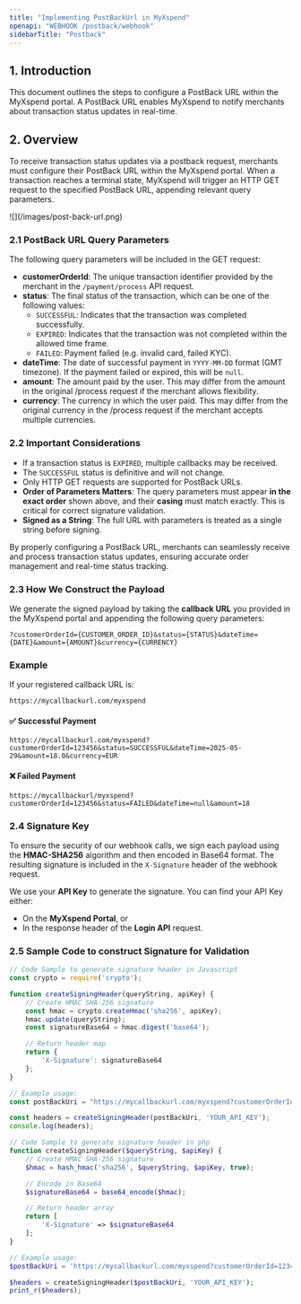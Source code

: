 ```yaml
---
title: "Implementing PostBackUrl in MyXspend"
openapi: "WEBHOOK /postback/webhook"
sidebarTitle: "Postback"
---
```


## 1. Introduction

This document outlines the steps to configure a PostBack URL within the MyXspend portal. A PostBack URL enables MyXspend to notify merchants about transaction status updates in real-time.

## 2. Overview

To receive transaction status updates via a postback request, merchants must configure their PostBack URL within the MyXspend portal. When a transaction reaches a terminal state, MyXspend will trigger an HTTP GET request to the specified PostBack URL, appending relevant query parameters.

<Frame>
  ![](/images/post-back-url.png)
</Frame>

### 2.1 PostBack URL Query Parameters

The following query parameters will be included in the GET request:

- **customerOrderId**: The unique transaction identifier provided by the merchant in the `/payment/process` API request.
- **status**: The final status of the transaction, which can be one of the following values:
  - `SUCCESSFUL`: Indicates that the transaction was completed successfully.
  - `EXPIRED`: Indicates that the transaction was not completed within the allowed time frame.
  - `FAILED`: Payment failed (e.g. invalid card, failed KYC).
- **dateTime**: The date of successful payment in `YYYY-MM-DD` format (GMT timezone). If the payment failed or expired, this will be `null`.
- **amount**: The amount paid by the user. This may differ from the amount in the original /process request if the merchant allows flexibility.
- **currency**: The currency in which the user paid. This may differ from the original currency in the /process request if the merchant accepts multiple currencies.

### 2.2 Important Considerations

- If a transaction status is `EXPIRED`, multiple callbacks may be received.
- The `SUCCESSFUL` status is definitive and will not change.
- Only HTTP GET requests are supported for PostBack URLs.
- **Order of Parameters Matters**: The query parameters must appear **in the exact order** shown above, and their **casing** must match exactly. This is critical for correct signature validation.
- **Signed as a String**: The full URL with parameters is treated as a single string before signing.

By properly configuring a PostBack URL, merchants can seamlessly receive and process transaction status updates, ensuring accurate order management and real-time status tracking.

### 2.3 How We Construct the Payload

We generate the signed payload by taking the **callback URL** you provided in the MyXspend portal and appending the following query parameters:

```
?customerOrderId={CUSTOMER_ORDER_ID}&status={STATUS}&dateTime={DATE}&amount={AMOUNT}&currency={CURRENCY}
```

### Example

If your registered callback URL is:

```
https://mycallbackurl.com/myxspend
```

#### ✅ Successful Payment

```
https://mycallbackurl.com/myxspend?customerOrderId=123456&status=SUCCESSFUL&dateTime=2025-05-29&amount=18.0&currency=EUR
```

#### ❌ Failed Payment

```
https://mycallbackurl/myxspend?customerOrderId=123456&status=FAILED&dateTime=null&amount=18
```

### 2.4 Signature Key

To ensure the security of our webhook calls, we sign each payload using the **HMAC-SHA256** algorithm and then encoded in Base64 format. The resulting signature is included in the `X-Signature` header of the webhook request.

We use your **API Key** to generate the signature. You can find your API Key either:

- On the **MyXspend Portal**, or
- In the response header of the **Login API** request.

### 2.5 Sample Code to construct Signature for Validation

```javascript
// Code Sample to generate signature header in Javascript
const crypto = require('crypto');

function createSigningHeader(queryString, apiKey) {
    // Create HMAC SHA-256 signature
    const hmac = crypto.createHmac('sha256', apiKey);
    hmac.update(queryString);
    const signatureBase64 = hmac.digest('base64');

    // Return header map
    return {
        'X-Signature': signatureBase64
    };
}

// Example usage:
const postBackUri = "https://mycallbackurl.com/myxspend?customerOrderId=123456&status=SUCCESSFUL&dateTime=2025-05-29&amount=18.0&currency=EUR";

const headers = createSigningHeader(postBackUri, 'YOUR_API_KEY');
console.log(headers);
```

```php
// Code Sample to generate signature header in php
function createSigningHeader($queryString, $apiKey) {
    // Create HMAC SHA-256 signature
    $hmac = hash_hmac('sha256', $queryString, $apiKey, true);

    // Encode in Base64
    $signatureBase64 = base64_encode($hmac);

    // Return header array
    return [
        'X-Signature' => $signatureBase64
    ];
}

// Example usage:
$postBackUri = 'https://mycallbackurl.com/myxspend?customerOrderId=123456&status=SUCCESSFUL&dateTime=2025-05-29&amount=18.0&currency=EUR';

$headers = createSigningHeader($postBackUri, 'YOUR_API_KEY');
print_r($headers);
```